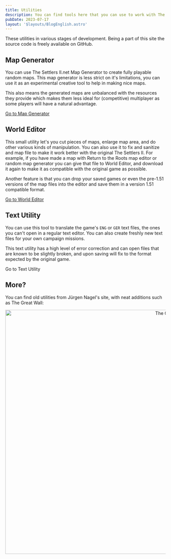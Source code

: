 ```yaml
---
title: Utilities
description: You can find tools here that you can use to work with The Settlers II or Return to the Roots game files.
pubDate: 2023-07-17
layout: '$layouts/BlogEnglish.astro'
---
```



These utilities in various stages of development. Being a part of this site the source code is freely available
on <Link href="https://github.com/Merri/settlers2">GitHub</Link>.

<div class={styles.card}>

## Map Generator

You can use The Settlers II.net Map Generator to create fully playable random maps. This map generator is less strict on
it's limitations, you can use it as an experimental creative tool to help in making nice maps.

This also means the generated maps are unbalanced with the resources they provide which makes them less ideal for
(competitive) multiplayer as some players will have a natural advantage.

<div class={inlineFlex}>
	<a href="/map-generator">Go to Map Generator</a>
	<Icon href="/icons/chevron-right.svg" />
</div>
</div>
<div class={styles.card}>

## World Editor

This small utility let's you cut pieces of maps, enlarge map area, and do other various kinds of manipulation. You can
also use it to fix and sanitize and map file to make it work better with the original The Settlers II. For example, if
you have made a map with Return to the Roots map editor or random map generator you can give that file to World Editor,
and download it again to make it as compatible with the original game as possible.

Another feature is that you can drop your saved games or even the pre-1.51 versions of the map files into the editor and
save them in a version 1.51 compatible format.

<div class={inlineFlex}>
	<a href="/world-editor">Go to World Editor</a>
	<Icon href="/icons/chevron-right.svg" />
</div>
</div>
<div class={styles.card}>

## Text Utility

You can use this tool to translate the game's `ENG` or `GER` text files, the ones you can't open in a regular text
editor. You can also create freshly new text files for your own campaign missions.

This text utility has a high level of error correction and can open files that are known to be slightly broken, and upon
saving will fix to the format expected by the original game.

<div class={inlineFlex}>
	<Link href="https://codesandbox-astro-solidjs-playground.vercel.app/settlers2Text">Go to Text Utility</Link>
	<Icon href="/icons/chevron-right.svg" />
</div>
</div>

## More?

You can find old utilities from <Link hreflang="de" href="http://www.jnsoftware.de/Siedler2/home.htm">Jürgen Nagel's site</Link>, with neat additions such as The Great Wall:

<div style="text-align: center;">
	<img alt="The Great Wall" src="/assets/2022-04-09_The_Great_Wall.png" width="1024" height="768" loading="lazy" />
</div>
